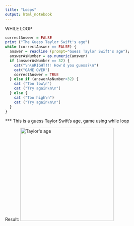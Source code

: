 ```yaml
---
title: "Loops"
output: html_notebook
---
```


WHILE LOOP

```r
correctAnswer = FALSE
print ("The Guess Taylor Swift's age")
while (correctAnswer == FALSE) {
  answer = readline (prompt="Guess Taylor Swift's age");
  answerAsNumber = as.numeric(answer)
  if (answerAsNumber == 32) {
    cat("\n\nRIGHT!!! How'd you guess?\n")
    cat("GAME OVER")
    correctAnswer = TRUE
  } else if (answerAsNumber<32) {
    cat ("Too low\n")
    cat ("Try again\n\n")
  } else {
    cat ("Too high\n")
    cat ("Try again\n\n")
  }
}
```

*** This is a guess Taylor Swift's age, game using while loop

Result:
<img width="300" alt="Taylor's age" src="https://user-images.githubusercontent.com/98184898/166987205-ee561930-46ed-4ade-8e6a-cccf1651b93d.png">
